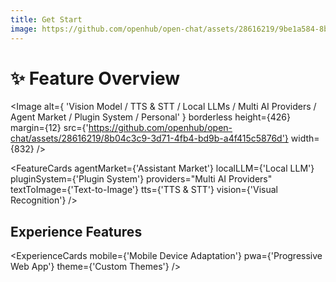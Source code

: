 ```yaml
---
title: Get Start
image: https://github.com/openhub/open-chat/assets/28616219/9be1a584-8b66-4bc4-ac96-14c4f94dc499
---
```


# ✨ Feature Overview

<Image
  alt={
    'Vision Model / TTS & STT / Local LLMs / Multi AI Providers / Agent Market / Plugin System / Personal'
  }
  borderless
  height={426}
  margin={12}
  src={'https://github.com/openhub/open-chat/assets/28616219/8b04c3c9-3d71-4fb4-bd9b-a4f415c5876d'}
  width={832}
/>

<FeatureCards
  agentMarket={'Assistant Market'}
  localLLM={'Local LLM'}
  pluginSystem={'Plugin System'}
  providers="Multi AI Providers"
  textToImage={'Text-to-Image'}
  tts={'TTS & STT'}
  vision={'Visual Recognition'}
/>

## Experience Features

<ExperienceCards
  mobile={'Mobile Device Adaptation'}
  pwa={'Progressive Web App'}
  theme={'Custom Themes'}
/>
